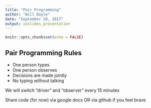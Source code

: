 ```yaml
---
title: "Pair Programming"
author: "Will Doyle"
date: "September 20, 2017"
output: ioslides_presentation
---
```


```r
knitr::opts_chunk$set(echo = FALSE)
```

## Pair Programming Rules

- One person types
- One person observes
- Decisions are made jointly
- No typing without talking 

We will switch "driver" and "observer" every 15 minutes

Share code (for now) via google docs OR via github if you feel brave 

